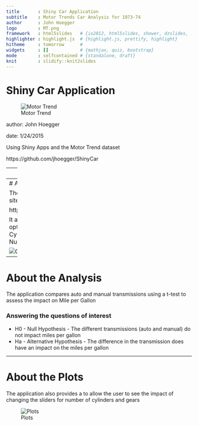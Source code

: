```yaml
---
title       : Shiny Car Application
subtitle    : Motor Trends Car Analysis for 1973-74
author      : John Hoegger
logo        : MT.png
framework   : html5slides   # {io2012, html5slides, shower, dzslides, ...}
highlighter : highlight.js  # {highlight.js, prettify, highlight}
hitheme     : tomorrow      # 
widgets     : []            # {mathjax, quiz, bootstrap}
mode        : selfcontained # {standalone, draft}
knit        : slidify::knit2slides
---
```


# Shiny Car Application

![Motor Trend](assets/img/MT.png)

author: John Hoegger

date: 1/24/2015

Using Shiny Apps and the Motor Trend dataset

https://github.com/jhoegger/ShinyCar 

---
# About the Data

The shiny application was developed for analysis of the  
Motor Trends Car data set fromn 1973-74

```r
#load the mtcars data set 
library(datasets)
data(mtcars)
```

```r
head(mtcars, 1)
```

The dataset contains data for 32 different cars

---
# About the App

The app is published to the shinyapps site:

https://jhoegger.shinyapps.io/ShinyCar/

It allows the user to select the following options 
- Minimum Number of Cylinders (4, 6 or 8)
- Minimum Number of gears     (4 or 5)

![Cylinders and Gears](assets/img/CylGears.png)

---
# About the Analysis

The application compares auto and manual transmissions 
using a t-test to assess the impact on Mile per Gallon 

### Answering the questions of interest 

- H0 - Null Hypothesis - The different transmissions 
(auto and manual) do not impact miles per gallon
- Ha - Alternative Hypothesis - The difference in the 
transmission does have an impact on the miles per gallon

---
# About the Plots

The application also provides a to allow the user to see
the impact of changing the sliders for number of cylinders
and gears

![Plots](assets/img/plots.png)






